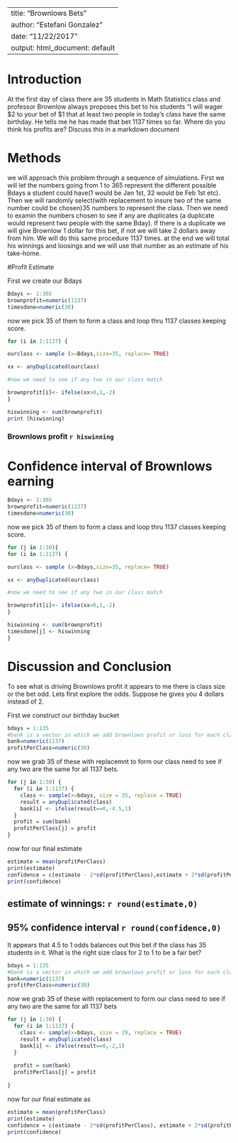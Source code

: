 ---
title: "Brownlows Bets"
author: "Estefani Gonzalez"
date: "11/22/2017"
output: html_document: default
 ---

<!-- We recommend you use git branches -- create a separate branch for each major section i.e. Introduction, Methods, Results, Inferential Results, and Discussion and Conclusions - leave the YAML block untouched until the final merge where you put in your own name !-->

# Introduction

<!--In this section you explain what you are trying to show.  Where did the data come from?  What is the research or other question you are trying to answer?!-->

 At the first day of class there are 35 students in Math Statistics class and professor Brownlow always proposes this bet to his students "I will wager $2 to your bet of $1 that at least two people in today's class have  the same birthday.  He tells me he has made that bet 1137 times so far. Where do you think his profits are? Discuss this in a markdown document

# Methods

<!--Decide on your methods:  In this section explain the approach you will take to attack the issue --- how will you decide on a likely estimate of professor Brownlow's earnings or losses after 1137 bets. Also explain how you construct a 95% confidence interval about your estimate of his winnings !-->

we will approach this problem through a sequence of simulations.  First we will let the numbers going from 1 to 365 represent the different possible Bdays a student could have(1 would be Jan 1st, 32 would be Feb 1st etc). Then we will randomly select(with replacement to insure two of the same number could be chosen)35 numbers to represent the class. Then we need to examin the numbers chosen to see if any are duplicates (a duplicate would represent two people with the same Bday). If there is a duplicate we will give Brownlow 1 dollar for this bet, if not we will take 2 dollars away from him. We will do this same procedure 1137 times. at the end we will total his winnings and loosings and we will use that number as an estimate of his take-home.

#Profit Estimate

<!--Explain and display the results of your method of coming up with the estimate of professor Brownlows betting!-->

First we create our Bdays

```{r}
Bdays <- 1:365
brownprofit=numeric(1137)
timesdone=numeric(30)
```
now we pick 35 of them to form a class and loop thru 1137 classes keeping score.
```{r}
for (i in 1:1137) {

ourclass <- sample (x=Bdays,size=35, replace= TRUE)

xx <- anyDuplicated(ourclass)

#now we need to see if any two in our class match

brownprofit[i]<- ifelse(xx>0,1,-2)
}

hiswinning <- sum(brownprofit)
print (hiswinning)

```
### Brownlows profit `r hiswinning`



# Confidence interval of Brownlows earning

<!--Explain and display your method of coming up with a 95% confidence interval of  professor Brownlows-->

```{r}
Bdays <- 1:365
brownprofit=numeric(1137)
timesdone=numeric(30)
```
now we pick 35 of them to form a class and loop thru 1137 classes keeping score.
```{r}
for (j in 1:30){
for (i in 1:1137) {

ourclass <- sample (x=Bdays,size=35, replace= TRUE)

xx <- anyDuplicated(ourclass)

#now we need to see if any two in our class match

brownprofit[i]<- ifelse(xx>0,1,-2)
}

hiswinning <- sum(brownprofit)
timesdone[j] <- hiswinning
}
```

# Discussion and Conclusion

<!--Discussion and conclusion here.  If professor Brownlow is consistantly making or losing money how could he change his payout so that his profits center on zero?  Also discuss what size his class should be in order to have his current scheme balance at zero profit.!-->
To see what is driving Brownlows profit it appears to me there is class size or the bet odd. Lets first explore the odds. Suppose he gives you 4 dollars instead of 2. 

First we construct our birthday bucket

```{r}
bdays = 1:135
#bank is a vector in which we add brownlows profit or loss for each class
bank=numeric(1137)
profitPerClass=numeric(30)
```

now we grab 35 of these with replacemnt to form our class need to see if any two are the same for all 1137 bets.

```{r}
for (j in 1:30) {
  for (i in 1:1137) {
    class <- sample(x=bdays, size = 35, replace = TRUE)
    result = anyDuplicated(class)
    bank[i] <- ifelse(result==0,-4.5,1)
  }
  profit = sum(bank)
  profitPerClass[j] = profit
}
```

now for our final estimate

```{r}
estimate = mean(profitPerClass)
print(estimate)
confidence = c(estimate - 2*sd(profitPerClass),estimate + 2*sd(profitPerClass))
print(confidence)
```

## estimate of winnings: `r round(estimate,0)`
## 95% confidence interval `r round(confidence,0)`

It appears that 4.5 to 1 odds balances out this bet if the class has 35 students in it.
What is the right size class for 2 to 1 to be a fair bet?

```{r}
bdays = 1:135
#bank is a vector in which we add brownlows profit or loss for each class
bank=numeric(1137)
profitPerClass=numeric(30)
```

now we grab 35 of these with replacement to form our class need to see if any two are the same for all 1137 bets

```{r}
for (j in 1:30) {
  for (i in 1:1137) {
    class <- sample(x=bdays, size = 29, replace = TRUE)
    result = anyDuplicated(class)
    bank[i] <- ifelse(result==0,-2,1)
  }
  
  profit = sum(bank)
  profitPerClass[j] = profit
  
}
```


now for our final estimate as

```{r}
estimate = mean(profitPerClass)
print(estimate)
confidence = c(estimate - 2*sd(profitPerClass), estimate + 2*sd(profitPerClass))
print(confidence)
```
